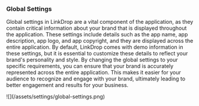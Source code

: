 
### Global Settings

<p className="my-4">
  Global settings in LinkDrop are a vital component of the application, as they
  contain critical information about your brand that is displayed throughout the
  application. These settings include details such as the app name, app
  description, app logo, and app copyright, and they are displayed across the
  entire application. By default, LinkDrop comes with demo information in these
  settings, but it is essential to customize these details to reflect your
  brand's personality and style. By changing the global settings to your
  specific requirements, you can ensure that your brand is accurately
  represented across the entire application. This makes it easier for your
  audience to recognize and engage with your brand, ultimately leading to better
  engagement and results for your business.
</p>

<Card>
  ![](/assets/settings/global-settings.png)
</Card>
